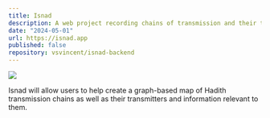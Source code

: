 ```yaml
---
title: Isnad
description: A web project recording chains of transmission and their transmitters, particularly in the English language.
date: "2024-05-01"
url: https://isnad.app
published: false
repository: vsvincent/isnad-backend
---
```



[![](https://firebasestorage.googleapis.com/v0/b/vincentvonschilling.appspot.com/o/isnad.png?alt=media&token=8bfb1a15-dfd9-4e2e-b0d9-96dde56311d7)](https://isnad.app)

Isnad will allow users to help create a graph-based map of Hadith transmission chains as well as their transmitters and information relevant to them.
